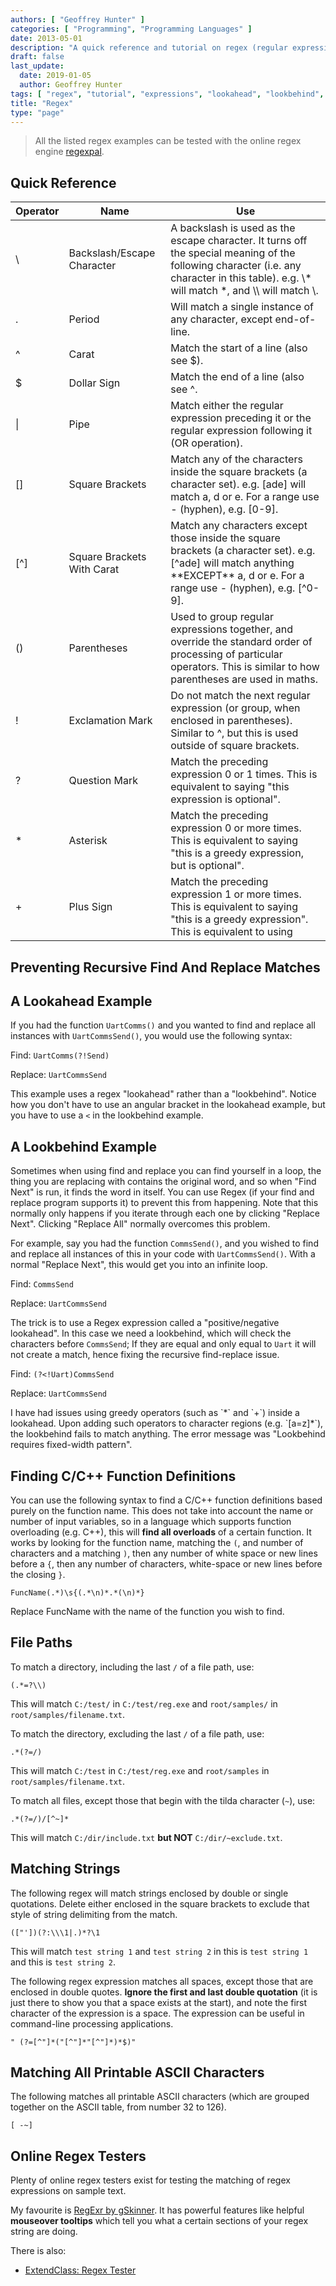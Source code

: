 ```yaml
---
authors: [ "Geoffrey Hunter" ]
categories: [ "Programming", "Programming Languages" ]
date: 2013-05-01
description: "A quick reference and tutorial on regex (regular expressions) including lookahead and lookbehind."
draft: false
last_update:
  date: 2019-01-05
  author: Geoffrey Hunter
tags: [ "regex", "tutorial", "expressions", "lookahead", "lookbehind", "quick reference" ]
title: "Regex"
type: "page"
---
```



> All the listed regex examples can be tested with the online regex engine [regexpal](http://regexpal.com/).

## Quick Reference

<div class="table-wrapper">
<table>
    <thead>
        <tr>
            <th>Operator</th>
            <th>Name</th>
            <th>Use</th>
        </tr>
    </thead>
    <tbody>
        <tr>
            <td>
\
            </td>
            <td>Backslash/Escape Character</td>
            <td>A backslash is used as the escape character. It turns off the special meaning of the following character (i.e. any character in this table). e.g. \* will match *, and \\ will match \.</td>
        </tr>
        <tr>
            <td>.</td>
            <td>Period</td>
            <td>Will match a single instance of any character, except end-of-line.</td>
        </tr>
        <tr>
            <td>^</td>
            <td>Carat</td>
            <td>Match the start of a line (also see $).</td>
        </tr>
        <tr>
            <td>$</td>
            <td>Dollar Sign</td>
            <td>Match the end of a line (also see ^.</td>
        </tr>
        <tr>
            <td>|</td>
            <td>Pipe</td>
            <td>Match either the regular expression preceding it or the regular expression following it (OR operation).</td>
        </tr>
        <tr>
            <td>[]</td>
            <td>Square Brackets</td>
            <td>Match any of the characters inside the square brackets (a character set). e.g. [ade] will match a, d or e. For a range use - (hyphen), e.g. [0-9].</td>
        </tr>
        <tr>
            <td>[^]</td>
            <td>Square Brackets With Carat</td>
            <td>Match any characters except those inside the square brackets (a character set). e.g. [^ade] will match anything **EXCEPT** a, d or e. For a range use - (hyphen), e.g. [^0-9].</td>
        </tr>
        <tr>
            <td>()</td>
            <td>Parentheses</td>
            <td>Used to group regular expressions together, and override the standard order of processing of particular operators. This is similar to how parentheses are used in maths.</td>
        </tr>
        <tr>
            <td>!</td>
            <td>Exclamation Mark</td>
            <td>Do not match the next regular expression (or group, when enclosed in parentheses). Similar to ^, but this is used outside of square brackets.</td>
        </tr>
        <tr>
            <td>?</td>
            <td>Question Mark</td>
            <td>Match the preceding expression 0 or 1 times. This is equivalent to saying "this expression is optional".</td>
        </tr>
        <tr>
            <td>*</td>
            <td>Asterisk</td>
            <td>Match the preceding expression 0 or more times. This is equivalent to saying "this is a greedy expression, but is optional".</td>
        </tr>
        <tr>
            <td>+</td>
            <td>Plus Sign</td>
            <td>Match the preceding expression 1 or more times. This is equivalent to saying "this is a greedy expression". This is equivalent to using</td>
        </tr>
    </tbody>
</table>
</div>

## Preventing Recursive Find And Replace Matches

## A Lookahead Example

If you had the function `UartComms()` and you wanted to find and replace all instances with `UartCommsSend()`, you would use the following syntax:
    
Find: `UartComms(?!Send)`
    
Replace: `UartCommsSend`
    
This example uses a regex "lookahead" rather than a "lookbehind". Notice how you don't have to use an angular bracket in the lookahead example, but you have to use a `<` in the lookbehind example.

## A Lookbehind Example

Sometimes when using find and replace you can find yourself in a loop, the thing you are replacing with contains the original word, and so when "Find Next" is run, it finds the word in itself. You can use Regex (if your find and replace program supports it) to prevent this from happening. Note that this normally only happens if you iterate through each one by clicking "Replace Next". Clicking "Replace All" normally overcomes this problem.

For example, say you had the function `CommsSend()`, and you wished to find and replace all instances of this in your code with `UartCommsSend()`. With a normal "Replace Next", this would get you into an infinite loop.

Find: `CommsSend`

Replace: `UartCommsSend`
    
The trick is to use a Regex expression called a "positive/negative lookahead". In this case we need a lookbehind, which will check the characters before `CommsSend`; If they are equal and only equal to `Uart` it will not create a match, hence fixing the recursive find-replace issue.

Find: `(?<!Uart)CommsSend`
    
Replace: `UartCommsSend`

<Aside type="caution">
I have had issues using greedy operators (such as `*` and `+`) inside a lookahead. Upon adding such operators to character regions (e.g. `[a=z]*`), the lookbehind fails to match anything. The error message was "Lookbehind requires fixed-width pattern".
</Aside>

## Finding C/C++ Function Definitions

You can use the following syntax to find a C/C++ function definitions based purely on the function name. This does not take into account the name or number of input variables, so in a language which supports function overloading (e.g. C++), this will **find all overloads** of a certain function. It works by looking for the function name, matching the `(`, and number of characters and a matching `)`, then any number of white space or new lines before a `{`, then any number of characters, white-space or new lines before the closing `}`.

```text
FuncName(.*)\s{(.*\n)*.*(\n)*}
```

Replace FuncName with the name of the function you wish to find.

## File Paths

To match a directory, including the last `/` of a file path, use:

```text
(.*=?\\)
```

This will match `C:/test/` in `C:/test/reg.exe` and `root/samples/` in `root/samples/filename.txt`.

To match the directory, excluding the last `/` of a file path, use:

```text
.*(?=/)
```

This will match `C:/test` in `C:/test/reg.exe` and `root/samples` in `root/samples/filename.txt`.

To match all files, except those that begin with the tilda character (`~`), use:

```text
.*(?=/)/[^~]*
```

This will match `C:/dir/include.txt` **but NOT** `C:/dir/~exclude.txt`.

## Matching Strings

The following regex will match strings enclosed by double or single quotations. Delete either enclosed in the square brackets to exclude that style of string delimiting from the match.

```text
(["'])(?:\\\1|.)*?\1
```

This will match `test string 1` and `test string 2` in this is `test string 1` and this is `test string 2`.

The following regex expression matches all spaces, except those that are enclosed in double quotes. **Ignore the first and last double quotation** (it is just there to show you that a space exists at the start), and note the first character of the expression is a space. The expression can be useful in command-line processing applications.

```text
" (?=[^"]*("[^"]*"[^"]*)*$)"
```

## Matching All Printable ASCII Characters

The following matches all printable ASCII characters (which are grouped together on the ASCII table, from number 32 to 126).

```text
[ -~]
```

## Online Regex Testers

Plenty of online regex testers exist for testing the matching of regex expressions on sample text.

My favourite is [RegExr by gSkinner](http://gskinner.com/RegExr/). It has powerful features like helpful **mouseover tooltips** which tell you what a certain sections of your regex string are doing.

There is also:

* [ExtendClass: Regex Tester](https://extendsclass.com/regex-tester.html)
